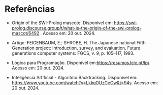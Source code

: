# Referências

- Origin of the SWI-Prolog mascote. Disponível em: https://swi-prolog.discourse.group/t/what-is-the-origin-of-the-swi-prolog-mascot/6492 . Acesso em: 20 out. 2024.  

- Artigo: FEIGENBAUM, E.; SHROBE, H. The Japanese national Fifth Generation project: Introduction, survey, and evaluation. Future generations computer systems: FGCS, v. 9, p. 105–117, 1993.  

- Lógica para Programação. Disponível em:https://resumos.leic.pt/lp/.  Acesso em: 20 out. 2024.  

- Inteligência Artificial - Algoritmo Backtracking.  Disponível em: https://www.youtube.com/watch?v=LkkqOUzGeCw&t=94s. Acesso em: 20 out. 2024.  